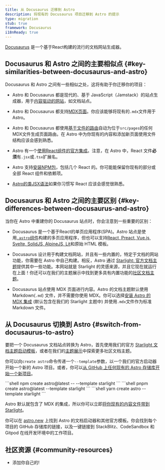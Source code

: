 ```yaml
---
title: 从 Docusaurus 迁移到 Astro
description: 将现有的 Docusaurus 项目迁移到 Astro 的提示
type: migration
stub: true
framework: Docusaurus
i18nReady: true
---
```



[Docusaurus](https://Docusaurus.io) 是一个基于React构建的流行的文档网站生成器。

## Docusaurus 和 Astro 之间的主要相似点 \{#key-similarities-between-docusaurus-and-astro\}

Docusaurus 和 Astro 之间有一些相似之处，这将有助于你迁移你的项目：

- Astro 和 Docusaurus 都是现代的、基于 JavaScript（Jamstack）的站点生成器，用于[内容驱动的网站](/zh-cn/concepts/why-astro/#content-driven)，如文档站点。

- Astro 和 Docusaurus 都支持[MDX页面](/zh-cn/guides/markdown-content/)。你应该能够将现有的`.mdx`文件用于Astro。

- Astro 和 Docusaurus 都使用[基于文件的路由](/zh-cn/guides/routing/)自动为位于`src/pages`的任何MDX文件生成页面路由。在 Astro 中为你现有的内容和添加新页面使用文件结构应该会感到熟悉。

- Astro 有一个[使用React组件的官方集成](/zh-cn/guides/integrations-guide/react/)。注意，在 Astro 中，React 文件**必须**有`.jsx`或`.tsx`扩展名。

- Astro 支持[安装NPM包](/zh-cn/guides/imports/#npm-packages)，包括几个 React 的。你可能能保留你现有的部分或全部 React 组件和依赖项。

- [Astro的类JSX语法](/zh-cn/basics/astro-components/#the-component-template)如果你习惯写 React 应该会感觉很熟悉。

## Docusaurus 和 Astro 之间的主要区别 \{#key-differences-between-docusaurus-and-astro\}

当你在 Astro 中重建你的 Docusaurus 站点时，你会注意到一些重要的区别：

- Docusaurus 是一个基于React的单页应用程序(SPA)。Astro 站点是使用[`.astro`组件](/zh-cn/basics/astro-components/)构建的多页应用程序，但也可以支持[React, Preact, Vue.js, Svelte, SolidJS, AlpineJS, Lit](/zh-cn/guides/framework-components/)和原始 HTML 模板。

- Docusaurus 设计用于构建文档网站，并且有一些内置的，特定于文档的网站功能，你需要在 Astro 中自己构建。相反，Astro 通过 [Starlight: 官方文档主题](https://starlight.astro.build)提供其中一些功能。本网站就是 Starlight 的灵感来源，并且它现在就运行在上面！你还可以在我们的主题展示中找到更多具有内置功能的[社区文档主题](https://astro.build/themes?search=&categories%5B%5D=docs)。


- Docusaurus 站点使用 MDX 页面进行内容。Astro 的文档主题默认使用 Markdown(`.md`) 文件，并不需要你使用 MDX。你可以选择[安装 Astro 的 MDX 集成](/zh-cn/guides/integrations-guide/mdx/) (默认包含在我们的 Starlight 主题中) 并使用`.mdx`文件作为标准 Markdown 文件。

## 从 Docusaurus 切换到 Astro \{#switch-from-docusaurus-to-astro\}

要把一个 Docusaurus 文档站点转换为 Astro，首先使用我们的官方 [Starlight 文档主题启动模板](https://starlight.astro.build)，或者在我们的[主题展示](https://astro.build/themes?search=&categories%5B%5D=docs)中探索更多社区文档主题。

你可以向`create astro`命令传递一个`--template`参数，以一个我们的官方启动器开始一个新的 Astro 项目。或者，你可以[从 GitHub 上任何现有的 Astro 存储库开始一个新项目](/zh-cn/install-and-setup/#use-a-theme-or-starter-template)。

  <PackageManagerTabs>
    <Fragment slot="npm">
    ```shell
    npm create astro@latest -- --template starlight
    ```
    </Fragment>
    <Fragment slot="pnpm">
    ```shell
    pnpm create astro@latest --template starlight
    ```
    </Fragment>
    <Fragment slot="yarn">
    ```shell
    yarn create astro --template starlight
    ```
    </Fragment>
  </PackageManagerTabs>

Astro 默认就包含了 MDX 的集成，所以你可以立即[将你现有的内容文件带到 Starlight](https://starlight.astro.build/zh-cn/getting-started/#添加内容)。


你可以在 [astro.new](https://astro.new) 上找到 Astro 的文档启动器和其他官方模板。你会找到每个项目的 GitHub 存储库的链接，以及一键链接到 StackBlitz、CodeSandbox 和 Gitpod 在线开发环境中的工作项目。

## 社区资源 \{#community-resources\}

- 添加你自己的!
